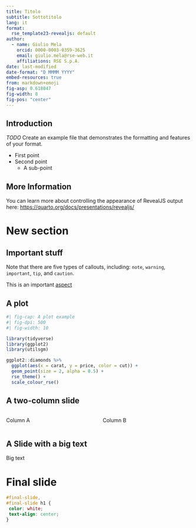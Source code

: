 ```yaml
---
title: Titolo
subtitle: Sottotitolo
lang: it
format:
  rse_template23-revealjs: default
author:
  - name: Giulio Mela
    orcid: 0000-0003-0359-3625
    email: giulio.mela@rse-web.it
    affiliations: RSE S.p.A.
date: last-modified
date-format: "D MMMM YYYY"
embed-resources: true
from: markdown+emoji
fig-asp: 0.618047
fig-width: 8
fig-pos: "center"
---
```


## Introduction

*TODO* Create an example file that demonstrates the formatting and features of your format.

- First point
- Second point
  - A sub-point

## More Information

You can learn more about controlling the appearance of RevealJS output here: <https://quarto.org/docs/presentations/revealjs/>

# New section

## Important stuff

::: {.callout-note}
Note that there are five types of callouts, including:
`note`, `warning`, `important`, `tip`, and `caution`.
:::

This is an important [aspect](.fragment highlight-orange)

## A plot

```r
#| fig-cap: A plot example
#| fig-dpi: 500
#| fig-width: 10

library(tidyverse)
library(ggplot2)
library(utilsgm)

ggplot2::diamonds %>% 
  ggplot(aes(x = carat, y = price, color = cut)) +
  geom_point(size = 2, alpha = 0.5) +
  rse_theme() +
  scale_colour_rse()
```
## A two-column slide

:::: {.columns}

::: {.column width="50%"}
Column A
:::

::: {.column width="50%"}
Column B
:::

::::

## A Slide with a big text

::: {.r-fit-text}
Big text
:::

# Final slide {#final-slide background-image="_extensions/rse_template23/sfondo_prima_slide.jpg"}

```css
#final-slide, 
#final-slide h1 {
 color: white;
 text-align: center;
}
```

